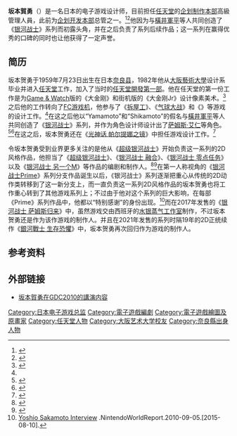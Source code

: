 {{noteTA
| G1=Games
}}
{{Infobox person
| name= 坂本 賀勇
| image=Yoshio Sakamoto - Game Developers Conference 2010 - Day 3 (2) cropped.jpg
| caption=在2010年游戏开发者大会上的坂本贺勇
| birth_date={{Birth date and age|1959|07|23}}
| birth_place = [[日本|日本]][[奈良县|奈良县]]
| nationality = {{JPN}}
| alma_mater = [[大阪藝術大學|大阪藝術大學]]
| occupation= [[任天堂企划制作本部|任天堂企划制作本部]]高級管理、电子游戏设计师
| notable_works = [[银河战士系列|银河战士系列]]<br>{{lj|Famicom偵探俱樂部系列|ファミコン探偵倶楽部}}<br>[[瓦里奥制造系列|瓦利歐製造系列]]<br>[[節奏天國|節奏天國系列]]
}}
{{Japanese
| japanese=坂本 賀勇
| kana=さかもと よしお
| romaji=Sakamoto Yoshio
}}

'''坂本賀勇'''（{{bd|1959年|7月23日|||catIdx=}}）是一名日本的电子游戏设计师，目前担任[[任天堂|任天堂]]的[[任天堂企划制作本部|企划制作本部]]高級管理人員，此前为[[任天堂企划开发本部|企划开发本部]]总管之一。<ref>{{Cite web |date=2016-07-01 |url=http://www.1101.com/nintendo/miitomo2016/index.html |title=Miitomoのポテンシャル！坂本賀勇×糸井重里 |publisher=1101.com |accessdate=2016-07-01 |archive-date=2016-06-30 |archive-url=https://web.archive.org/web/20160630103536/http://www.1101.com/nintendo/miitomo2016/index.html |dead-url=no }}</ref><ref>{{Cite web |date=2012-12-07 |url=http://www.nintendo.co.jp/wiiu/interview/hardware/vol10/index2.html |title=社長が訊く『Wii U』 Nintendo Land 篇 2. 機能からのデザイン |publisher=任天堂 |accessdate=2015-08-09 |archive-date=2015-07-13 |archive-url=https://web.archive.org/web/20150713175424/http://www.nintendo.co.jp/wiiu/interview/hardware/vol10/index2.html |dead-url=no }}</ref>他因为与[[橫井軍平|橫井軍平]]等人共同创造了《[[银河战士系列|银河战士]]》系列而初露头角，并在之后负责了系列后续作品；这一系列在赢得优秀的口碑的同时也让他获得了一定声誉。

== 简历 ==

坂本贺勇于1959年7月23日出生在日本[[奈良县|奈良县]]，1982年他从[[大阪藝術大學|大阪藝術大學]]设计系毕业并进入[[任天堂|任天堂]]工作，加入了当时的[[任天堂開發第一部|任天堂開發第一部]]。他在任天堂的第一份工作是为[[Game_&_Watch|Game & Watch]]版的《大金刚》和街机版的《大金刚Jr》设计像素美术。<ref name="wired">{{cite web |url=http://www.wired.com/gamelife/2010/04/sakamoto/ |archiveurl=https://web.archive.org/web/20100425001558/http://www.wired.com/gamelife/2010/04/sakamoto/ |archivedate=2010-04-25 |title=Q&A: Metroid Creator’s Early 8-Bit Days at Nintendo |date=2010-04-07 |author=Kohler, Chris |work=[[连线|Wired: GameLife]] |publisher=[[Condé_Nast_Digital|Condé Nast Digital]] |accessdate=2015-08-09 |dead-url=no }}</ref> 之后他的工作转向了[[FC游戏机|FC游戏机]]，他参与了《[[拆屋工|拆屋工]]》、《[[气球大战|气球大战]]》和《{{le|Gumshoe|Gumshoe (video game)}}》等游戏的设计工作。<ref name="wired" />在这之后他以“Yamamoto”和“Shikamoto”的假名与[[橫井軍平|橫井軍平]]等人共同创造了《[[银河战士系列|银河战士]]》系列，并作为角色设计师设计出了[[萨姆斯·艾仁|萨姆斯·艾仁]]等角色。<ref>{{cite web |url=http://press.nintendo.com/GDC2010/downloads/bio_yoshiosakamoto.zip |archiveurl=https://www.webcitation.org/5rmqi4tPr?url=http://press.nintendo.com/GDC2010/downloads/bio_yoshiosakamoto.zip |archivedate=2010-08-06 |title=GDC 2010 Online Press Kit – Yoshio Sakamoto Bio |date=March 2010 |publisher=[[Nintendo|Nintendo of America Inc]] |accessdate=2010-08-06 |dead-url=yes }}</ref><ref>{{cite web |url=http://www.mobygames.com/game/nes/metroid/credits |title=Metroid (1986) NES credits |work=MobyGames |accessdate=2012-05-06 |archive-date=2012-02-01 |archive-url=https://web.archive.org/web/20120201074405/http://www.mobygames.com/game/nes/metroid/credits |dead-url=no }}</ref>在这之后，坂本贺勇还在《[[光神话_帕尔提娜之镜|光神话 帕尔提娜之镜]]》中担任游戏设计工作。<ref>{{cite journal |journal=[[Nintendo_Dream|Nintendo Dream]] |script-title=ja:やればやるほどディスクシステムインタビュー(前編) |pages=96–103 |date=2004-08-06 |issue=118 |language=ja |publisher=Mainichi Communications Inc.}}</ref> 

令坂本贺勇受到业界更多关注的是他从《[[超级银河战士|超级银河战士]]》开始负责这一系列的2D风格作品，他担当了《[[超级银河战士|超级银河战士]]》、《[[银河战士_融合|银河战士 融合]]》、《[[银河战士_零点任务|银河战士 零点任务]]》以及《[[银河战士_另一个M|银河战士 另一个M]]》等作品的编剧和制作人。<ref>{{cite web |url=http://www.nintendo.co.uk/NOE/en_GB/news/iwata/iwata_asks_-_metroid_other_m_18705_19405.html |archiveurl=https://www.webcitation.org/69y9Up454?url=http://www.nintendo.co.uk/NOE/en_GB/news/iwata/iwata_asks_-_metroid_other_m_18705_19405.html |archivedate=2012-08-16 |deadurl=no |title=Iwata Asks – Metroid: Other M – Nintendo |date=2010-08-26 |publisher=[[Nintendo|Nintendo of Europe GmbH]] |accessdate=2012-08-16 }}</ref><ref>{{cite web |url=http://www.g4tv.com/thefeed/blog/post/716536/team-ninjas-yosuke-hayashi-talks-ninja-gaiden-3/ |archiveurl=https://www.webcitation.org/69yKxFiz6?url=http://www.g4tv.com/thefeed/blog/post/716536/team-ninjas-yosuke-hayashi-talks-ninja-gaiden-3/ |archivedate=2012-08-17 |deadurl=yes |title=Team Ninja's Yosuke Hayashi Talks Ninja Gaiden 3 |date=2011-09-21 |publisher=[[G4_Media|G4 Media, Inc]] |accessdate=2012-08-16 }}</ref>在第一人称视角的《[[银河战士Prime|银河战士Prime]]》系列分支作品诞生以后，《银河战士》系列逐渐把重心从传统的2D动作类转移到了这一新分支上，而一直负责这一系列2D风格作品的坂本贺勇也将工作重心转到了其他游戏系列上；不过由于他对这个系列的巨大影响，在每部《Prime》系列作品中，他都以“特别感谢”的身份出现。<ref>[http://www.nintendoworldreport.com/translation/23982/yoshio-sakamoto-interview Yoshio Sakamoto Interview] {{Wayback|url=http://www.nintendoworldreport.com/translation/23982/yoshio-sakamoto-interview |date=20150909090317 }}.NintendoWorldReport.2010-09-05.[2015-08-10].</ref>而在2017年发售的《[[银河战士_萨姆斯归来|银河战士 萨姆斯归来]]》中，虽然游戏交由西班牙的[[水银蒸气工作室|水银蒸气工作室]]制作，不过坂本贺勇还是作为该作游戏的制作人。并且在2021年发售的系列时隔19年的2D正统续作《[[密特罗德_生存恐惧|銀河戰士 生存恐懼]]》中，坂本贺勇再次回归作为游戏的制作人。

<!-- == 作品 ==
{| class="wikitable" border="1" style="width: 100%;"
|-
! 游戏名称
! 发售日期
! 游戏类型
! 发售平台
! 职位
! 备注
|-
| [[气球大战|气球大战]]<br>バルーンファイト<br>Balloon Fight
| 1985年1月22日（日本）<br>1986年6月（北美）<br>1987年3月12日（欧洲）
| [[动作游戏|动作]]
| [[FC游戏机|FC]]
| 游戏设计
| 
|-
| [[拆屋工|拆屋工]]<br>レッキングクルー<br>Wrecking Crew
| 1985年6月18日（日本）<br>1985年10月18日（北美）<br>1987年10月15日（欧洲）
| 动作
| FC
| 游戏设计
| 
|} -->

== 参考资料 ==
{{reflist}}

== 外部链接 ==
* [http://www.nintendo.co.jp/wii/interview/slsjr3oj/vol1/index_gdc1.html 坂本賀勇在GDC2010的講演内容]{{Wayback|url=http://www.nintendo.co.jp/wii/interview/slsjr3oj/vol1/index_gdc1.html |date=20150713191222 }} {{ja icon}}

{{銀河戰士系列}}
{{Portal bar|日本|人物|任天堂|電子遊戲}}

{{DEFAULTSORT:Yoshio, Sakamoto}}
[[Category:日本电子游戏总监|Category:日本电子游戏总监]]
[[Category:電子遊戲編劇|Category:電子遊戲編劇]]
[[Category:電子遊戲繪圖及原畫家|Category:電子遊戲繪圖及原畫家]]
[[Category:任天堂人物|Category:任天堂人物]]
[[Category:大阪艺术大学校友|Category:大阪艺术大学校友]]
[[Category:奈良縣出身人物|Category:奈良縣出身人物]]